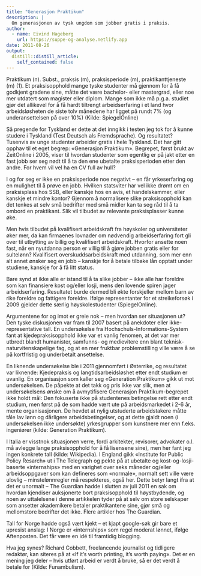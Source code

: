 ```yaml
---
title: "Generasjon Praktikum"
description: |
  Om generasjonen av tysk ungdom som jobber gratis i praksis.
author:
  - name: Eivind Hageberg
    url: https://suppe-og-analyse.netlify.app
date: 2011-08-26
output:
  distill::distill_article:
    self_contained: false
---
```


Praktikum (n). Subst., praksis (m), praksisperiode (m), praktikanttjeneste (m) (1). Et praksisopphold mange tyske studenter må gjennom for å få godkjent gradene sine, måtte det være bachelor- eller mastergrad, eller noe mer utdatert som magister eller diplom. Mange som ikke må p.g.a. studiet gjør det allikevel for å få hardt tiltrengt arbeidserfaring i et land hvor arbeidsløsheten de siste tolv månedene har ligget på rundt 7% (og underansettelsen på over 10%) (Kilde: SpiegelOnline)

Så pregende for Tyskland er dette at det inngikk i testen jeg tok for å kunne studere i Tyskland (Test Deutsch als Fremdsprache). Og resultatet? Tusenvis av unge studenter arbeider gratis i hele Tyskland. Det har gitt opphav til et eget begrep: «Generasjon Praktikum». Begrepet, først brukt av ZeitOnline i 2005, viser til hvordan studenter som egentlig er på jakt etter en fast jobb ser seg nødt til å ta den ene ubetalte praksisperioden etter den andre. For hvem vil vel ha en CV full av hull?

I og for seg er ikke en praksisperiode noe negativt – en får yrkeserfaring og en mulighet til å prøve en jobb. Hvilken statsviter har vel ikke drømt om en praksisplass hos SSB, eller kanskje hos en avis, et handelskammer, eller kanskje et mindre kontor? Gjennom å normalisere slike praksisopphold kan det tenkes at selv små bedrifter med små midler kan ta seg råd til å ta ombord en praktikant. Slik vil tilbudet av relevante praksisplasser kunne øke.

Men hvis tilbudet på kvalifisert arbeidskraft fra høyskoler og universiteter øker mer, da kan firmaenes lovnader om nødvendig arbeidserfaring fort gli over til utbytting av billig og kvalifisert arbeidskraft. Hvorfor ansette noen fast, når en nyutdanna person er villig til å gjøre jobben gratis eller for sultelønn? Kvalifisert overskuddsarbeidskraft med utdanning, som mer enn alt annet ønsker seg en jobb – kanskje for å betale tilbake lån opptatt under studiene, kanskje for å få litt status.

Bare synd at ikke alle er istand til å ta slike jobber – ikke alle har foreldre som kan finansiere kost og/eller losji, mens den lovende spiren jager arbeidserfaring. Resultatet burde dermed bli økte forskjeller mellom barn av rike foreldre og fattigere foreldre. Ifølge representanter for et streikeforsøk i 2009 gjelder dette særlig høyskolestudenter (SpiegelOnline).

Argumentene for og imot er greie nok – men hvordan ser situasjonen ut? Den tyske diskusjonen var fram til 2007 basert på anekdoter eller ikke-representative tall. En undersøkelse fra Hochschuls-Informations-System fant at kjedepraksisopphold ikke var et vanlig fenomen, at det var mer utbredt blandt humanister, samfunns- og medievitere enn blant teknisk-naturvitenskapelige fag, og at en mer fruktbar problemstilling ville være å se på kortfristig og underbetalt ansettelse.

En liknende undersøkelse ble i 2011 gjennomført i Østerrike, og resultatet var liknende: Kjedepraksis og langtidsarbeidsløshet etter endt studium er uvanlig. En organisasjon som kaller seg «Generation Praktikum» gikk ut mot undersøkelsen. De påpekte at det takk og pris ikke var slik, men at undersøkelsens ønske om å avmytifisere Generasjon Praktikum-begrepet ikke holdt mål: Den fokuserte ikke på studentenes betingelse rett etter endt studium, men først på de som hadde vært ute på arbeidsmarkedet i 2-6 år, mente organisasjonen. De hevdet at nylig utstuderte arbeidstakere måtte tåle lav lønn og dårligere arbeidsbetingelser, og at dette gjaldt noen (i undersøkelsen ikke undersøkte) yrkesgrupper som kunstnere mer enn f.eks. ingeniører (kilde: Generation Praktikum).

I Italia er visstnok situasjonen verre, fordi arkitekter, revisorer, advokater o.l. må avlegge lange praksisopphold for å få lisensene sine), men her fant jeg ingen konkrete tall (kilde: Wikipedia). I England gikk «Institute for Public Policy Resarch» ut i The Telegraph og pekte på at ubetalte og kost-og-losji-baserte «internships» med en varighet over seks måneder og/eller arbeidsoppgaver som kan defineres som «normale», normalt sett ville være ulovlig – minstelønnregler må respekteres, også her. Dette betyr langt ifra at det er unormalt – The Guardian hadde i slutten av juli 2011 en sak om hvordan kjendiser auksjonerte bort praksisopphold til høystbydende, og noen av uttalelsene i denne artikkelen tyder på at selv om store selskaper som ansetter akademikere betaler praktikantene sine, gjør små og mellomstore bedrifter det ikke. Flere artikler hos The Guardian.

Tall for Norge hadde også vært kjekt – et kjapt google-søk gir bare et upresist anslag: I Norge er «internships» som regel moderat lønnet, ifølge Aftenposten. Det får være en idé til framtidig blogging.

Hva jeg synes? Richard Cobbett, freelancende journalist og tidligere redaktør, kan siteres på at «If it’s worth printing, it’s worth paying». Det er en mening jeg deler – hvis utført arbeid er verdt å bruke, så er det verdt å betale for (Kilde: Funambulism).

